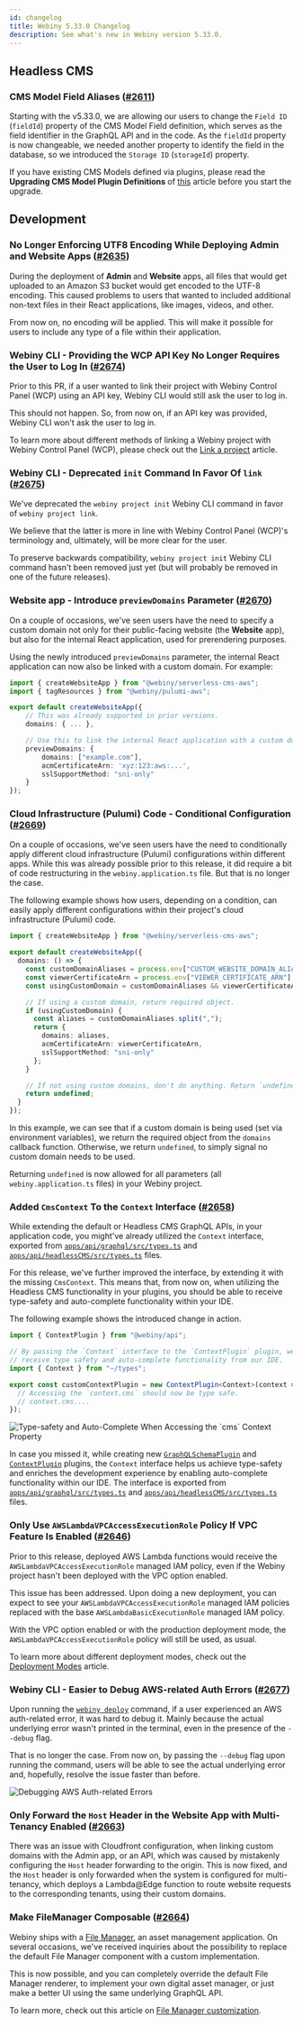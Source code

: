 ```yaml
---
id: changelog
title: Webiny 5.33.0 Changelog
description: See what's new in Webiny version 5.33.0.
---
```



## Headless CMS

### CMS Model Field Aliases ([#2611](https://github.com/webiny/webiny-js/pull/2611))

Starting with the v5.33.0, we are allowing our users to change the `Field ID` (`fieldId`) property of the CMS Model Field definition, which serves as the field identifier in the GraphQL API and in the code.
As the `fieldId` property is now changeable, we needed another property to identify the field in the database, so we introduced the `Storage ID` (`storageId`) property.

If you have existing CMS Models defined via plugins, please read the **Upgrading CMS Model Plugin Definitions** of [this](/docs/headless-cms/extending/content-models-via-code-storage-id#upgrading-cms-model-plugin-definitions) article before you start the upgrade.

## Development

### No Longer Enforcing UTF8 Encoding While Deploying Admin and Website Apps ([#2635](https://github.com/webiny/webiny-js/pull/2635))

During the deployment of **Admin** and **Website** apps, all files that would get uploaded to an Amazon S3 bucket would get encoded to the UTF-8 encoding. This caused problems to users that wanted to included additional non-text files in their React applications, like images, videos, and other.

From now on, no encoding will be applied. This will make it possible for users to include any type of a file within their application.

### Webiny CLI - Providing the WCP API Key No Longer Requires the User to Log In ([#2674](https://github.com/webiny/webiny-js/pull/2674))

Prior to this PR, if a user wanted to link their project with Webiny Control Panel (WCP) using an API key, Webiny CLI would still ask the user to log in.

This should not happen. So, from now on, if an API key was provided, Webiny CLI won't ask the user to log in.

<Alert type="info" title="Linking a Webiny Project">

To learn more about different methods of linking a Webiny project with Webiny Control Panel (WCP), please check out the [Link a project](/docs/wcp/link-a-project#ci-cd-environment) article.

</Alert>

### Webiny CLI - Deprecated `init` Command In Favor Of `link` ([#2675](https://github.com/webiny/webiny-js/pull/2675))

We've deprecated the `webiny project init` Webiny CLI command in favor of `webiny project link`.

We believe that the latter is more in line with Webiny Control Panel (WCP)'s terminology and, ultimately, will be more clear for the user.

To preserve backwards compatibility, `webiny project init` Webiny CLI command hasn't been removed just yet (but will probably be removed in one of the future releases).

### Website app - Introduce `previewDomains` Parameter ([#2670](https://github.com/webiny/webiny-js/pull/2670))

On a couple of occasions, we've seen users have the need to specify a custom domain not only for their public-facing website (the **Website** app), but also for the internal React application, used for prerendering purposes.

Using the newly introduced `previewDomains` parameter, the internal React application can now also be linked with a custom domain. For example:

```ts apps/website/webiny.application.ts
import { createWebsiteApp } from "@webiny/serverless-cms-aws";
import { tagResources } from "@webiny/pulumi-aws";

export default createWebsiteApp({
    // This was already supported in prior versions.
    domains: { ... },

    // Use this to link the internal React application with a custom domain.
    previewDomains: {
        domains: ["example.com"],
        acmCertificateArn: 'xyz:123:aws:...',
        sslSupportMethod: "sni-only"
    }
});

```

### Cloud Infrastructure (Pulumi) Code - Conditional Configuration ([#2669](https://github.com/webiny/webiny-js/pull/2669))

On a couple of occasions, we've seen users have the need to conditionally apply different cloud infrastructure (Pulumi) configurations within different apps. While this was already possible prior to this release, it did require a bit of code restructuring in the `webiny.application.ts` file. But that is no longer the case.

The following example shows how users, depending on a condition, can easily apply different configurations within their project's cloud infrastructure (Pulumi) code.

```ts apps/website/webiny.application.ts
import { createWebsiteApp } from "@webiny/serverless-cms-aws";

export default createWebsiteApp({
  domains: () => {
    const customDomainAliases = process.env["CUSTOM_WEBSITE_DOMAIN_ALIASES"];
    const viewerCertificateArn = process.env["VIEWER_CERTIFICATE_ARN"];
    const usingCustomDomain = customDomainAliases && viewerCertificateArn;

    // If using a custom domain, return required object.
    if (usingCustomDomain) {
      const aliases = customDomainAliases.split(",");
      return {
        domains: aliases,
        acmCertificateArn: viewerCertificateArn,
        sslSupportMethod: "sni-only"
      };
    }

    // If not using custom domains, don't do anything. Return `undefined`.
    return undefined;
  }
});
```

In this example, we can see that if a custom domain is being used (set via environment variables), we return the required object from the `domains` callback function. Otherwise, we return `undefined`, to simply signal no custom domain needs to be used.

<Alert type="info" title="Available For All Apps">

Returning `undefined` is now allowed for all parameters (all `webiny.application.ts` files) in your Webiny project.

</Alert>

### Added `CmsContext` To the `Context` Interface ([#2658](https://github.com/webiny/webiny-js/pull/2658))

While extending the default or Headless CMS GraphQL APIs, in your application code, you might've already utilized the `Context` interface, exported from [`apps/api/graphql/src/types.ts`](https://github.com/webiny/webiny-js/blob/v5.33.0/packages/cwp-template-aws/template/ddb/apps/api/graphql/src/types.ts) and [`apps/api/headlessCMS/src/types.ts`](https://github.com/webiny/webiny-js/blob/v5.33.0/packages/cwp-template-aws/template/ddb/apps/api/headlessCMS/src/types.ts) files.

For this release, we've further improved the interface, by extending it with the missing `CmsContext`. This means that, from now on, when utilizing the Headless CMS functionality in your plugins, you should be able to receive type-safety and auto-complete functionality within your IDE.

The following example shows the introduced change in action.

```ts apps/api/graphql/src/plugins/customContextPlugin.ts
import { ContextPlugin } from "@webiny/api";

// By passing the `Context` interface to the `ContextPlugin` plugin, we
// receive type safety and auto-complete functionality from our IDE.
import { Context } from "~/types";

export const customContextPlugin = new ContextPlugin<Context>(context => {
  // Accessing the `context.cms` should now be type safe.
  // context.cms....
});
```

<Image
  src={cmsContext}
  title="Type-safety and Auto-Complete When Accessing the `cms` Context Property"
/>

<Alert type="info" title="Additional Information">

In case you missed it, while creating new [`GraphQLSchemaPlugin`](https://github.com/webiny/webiny-js/blob/v5.33.0/packages/handler-graphql/src/plugins/GraphQLSchemaPlugin.ts#L10) and [`ContextPlugin`](https://github.com/webiny/webiny-js/blob/v5.33.0/packages/handler/src/plugins/ContextPlugin.ts#L7) plugins, the `Context` interface helps us achieve type-safety and enriches the development experience by enabling auto-complete functionality within our IDE. The interface is exported from [`apps/api/graphql/src/types.ts`](https://github.com/webiny/webiny-js/blob/v5.33.0/packages/cwp-template-aws/template/ddb/apps/api/graphql/src/types.ts) and [`apps/api/headlessCMS/src/types.ts`](https://github.com/webiny/webiny-js/blob/v5.33.0/packages/cwp-template-aws/template/ddb/apps/api/headlessCMS/src/types.ts) files.

</Alert>

### Only Use `AWSLambdaVPCAccessExecutionRole` Policy If VPC Feature Is Enabled ([#2646](https://github.com/webiny/webiny-js/pull/2646))

Prior to this release, deployed AWS Lambda functions would receive the `AWSLambdaVPCAccessExecutionRole` managed IAM policy, even if the Webiny project hasn't been deployed with the VPC option enabled.

This issue has been addressed. Upon doing a new deployment, you can expect to see your `AWSLambdaVPCAccessExecutionRole` managed IAM policies replaced with the base `AWSLambdaBasicExecutionRole` managed IAM policy.

<Alert type="info" title="Additional Information">

With the VPC option enabled or with the production deployment mode, the `AWSLambdaVPCAccessExecutionRole` policy will still be used, as usual.

To learn more about different deployment modes, check out the [Deployment Modes](/docs/architecture/deployment-modes/introduction) article.

</Alert>

### Webiny CLI - Easier to Debug AWS-related Auth Errors ([#2677](https://github.com/webiny/webiny-js/pull/2677))

Upon running the [`webiny deploy`](/docs/core-development-concepts/basics/project-deployment) command, if a user experienced an AWS auth-related error, it was hard to debug it. Mainly because the actual underlying error wasn't printed in the terminal, even in the presence of the `--debug` flag.

That is no longer the case. From now on, by passing the `--debug` flag upon running the command, users will be able to see the actual underlying error and, hopefully, resolve the issue faster than before.

<Image src={debugAwsAuthErrors} title="Debugging AWS Auth-related Errors" />

### Only Forward the `Host` Header in the Website App with Multi-Tenancy Enabled ([#2663](https://github.com/webiny/webiny-js/pull/2663))

There was an issue with Cloudfront configuration, when linking custom domains with the Admin app, or an API, which was caused by mistakenly configuring the `Host` header forwarding to the origin. This is now fixed, and the `Host` header is only forwarded when the system is configured for multi-tenancy, which deploys a Lambda@Edge function to route website requests to the corresponding tenants, using their custom domains.

### Make FileManager Composable ([#2664](https://github.com/webiny/webiny-js/pull/2664))

Webiny ships with a [File Manager](/docs/overview/applications/file-manager), an asset management application. On several occasions, we've received inquiries about the possibility to replace the default File Manager component with a custom implementation.

This is now possible, and you can completely override the default File Manager renderer, to implement your own digital asset manager, or just make a better UI using the same underlying GraphQL API.

To learn more, check out this article on [File Manager customization](/docs/file-manager/extending/create-a-custom-file-manager-renderer).
